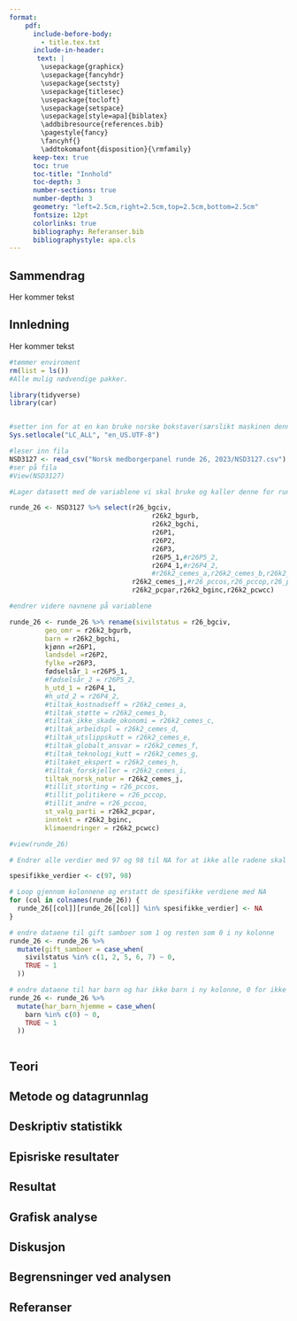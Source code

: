 ```yaml
---
format:   
    pdf:    
      include-before-body:       
        - title.tex.txt     
      include-in-header:        
       text: |        
        \usepackage{graphicx}        
        \usepackage{fancyhdr}         
        \usepackage{sectsty}        
        \usepackage{titlesec}        
        \usepackage{tocloft}        
        \usepackage{setspace}         
        \usepackage[style=apa]{biblatex}         
        \addbibresource{references.bib}
        \pagestyle{fancy}         
        \fancyhf{}          
        \addtokomafont{disposition}{\rmfamily}
      keep-tex: true     
      toc: true 
      toc-title: "Innhold"    
      toc-depth: 3     
      number-sections: true   
      number-depth: 3     
      geometry: "left=2.5cm,right=2.5cm,top=2.5cm,bottom=2.5cm"     
      fontsize: 12pt     
      colorlinks: true    
      bibliography: Referanser.bib     
      bibliographystyle: apa.cls
---
```


## Sammendrag

Her kommer tekst

## Innledning

Her kommer tekst

```r
#tømmer enviroment
rm(list = ls())
#Alle mulig nødvendige pakker.

library(tidyverse)
library(car)


#setter inn for at en kan bruke norske bokstaver(særslikt maskinen denne filen er laget på)
Sys.setlocale("LC_ALL", "en_US.UTF-8")

```

```r
#leser inn fila
NSD3127 <- read_csv("Norsk medborgerpanel runde 26, 2023/NSD3127.csv")
#ser på fila
#View(NSD3127)
```

```r
#Lager datasett med de variablene vi skal bruke og kaller denne for runde_26

runde_26 <- NSD3127 %>% select(r26_bgciv,
                                    r26k2_bgurb, 
                                    r26k2_bgchi,
                                    r26P1,
                                    r26P2, 
                                    r26P3,
                                    r26P5_1,#r26P5_2, 
                                    r26P4_1,#r26P4_2,
                                    #r26k2_cemes_a,r26k2_cemes_b,r26k2_cemes_c,r26k2_cemes_d,r26k2_cemes_e, r26k2_cemes_f,r26k2_cemes_g,r26k2_cemes_h,r26k2_cemes_i,
                               r26k2_cemes_j,#r26_pccos,r26_pccop,r26_pccoo,
                               r26k2_pcpar,r26k2_bginc,r26k2_pcwcc)

#endrer videre navnene på variablene

runde_26 <- runde_26 %>% rename(sivilstatus = r26_bgciv, 
         geo_omr = r26k2_bgurb, 
         barn = r26k2_bgchi,
         kjønn =r26P1,
         landsdel =r26P2, 
         fylke =r26P3,
         fødselsår_1 =r26P5_1,
         #fødselsår_2 = r26P5_2, 
         h_utd_1 = r26P4_1, 
         #h_utd_2 = r26P4_2,
         #tiltak_kostnadseff = r26k2_cemes_a,
         #tiltak_støtte = r26k2_cemes_b,
         #tiltak_ikke_skade_okonomi = r26k2_cemes_c,
         #tiltak_arbeidspl = r26k2_cemes_d,
         #tiltak_utslippskutt = r26k2_cemes_e, 
         #tiltak_globalt_ansvar = r26k2_cemes_f,
         #tiltak_teknologi_kutt = r26k2_cemes_g,
         #tiltaket_ekspert = r26k2_cemes_h,
         #tiltak_forskjeller = r26k2_cemes_i,
         tiltak_norsk_natur = r26k2_cemes_j,
         #tillit_storting = r26_pccos,
         #tillit_politikere = r26_pccop,
         #tillit_andre = r26_pccoo,
         st_valg_parti = r26k2_pcpar,
         inntekt = r26k2_bginc,
         klimaendringer = r26k2_pcwcc)

#view(runde_26)
```

```r
# Endrer alle verdier med 97 og 98 til NA for at ikke alle radene skal bli borte.

spesifikke_verdier <- c(97, 98)

# Loop gjennom kolonnene og erstatt de spesifikke verdiene med NA
for (col in colnames(runde_26)) {
  runde_26[[col]][runde_26[[col]] %in% spesifikke_verdier] <- NA
}
```

```r
# endre dataene til gift samboer som 1 og resten som 0 i ny kolonne
runde_26 <- runde_26 %>%
  mutate(gift_samboer = case_when(
    sivilstatus %in% c(1, 2, 5, 6, 7) ~ 0,
    TRUE ~ 1
  ))
```

```r
# endre dataene til har barn og har ikke barn i ny kolonne, 0 for ikke barn og 1 for barn
runde_26 <- runde_26 %>%
  mutate(har_barn_hjemme = case_when(
    barn %in% c(0) ~ 0,
    TRUE ~ 1
  ))

```

```         
```

## Teori

## Metode og datagrunnlag

## Deskriptiv statistikk

## Episriske resultater

## Resultat

## Grafisk analyse

## Diskusjon

## Begrensninger ved analysen

## Referanser
